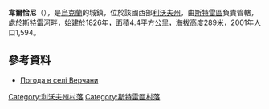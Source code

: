 {{coord|49|15|43|N|23|53|57|E|scale:100000|display=title}}

'''韋爾恰尼'''（{{lang-uk|Верчани}}），是[[烏克蘭|烏克蘭]]的城鎮，位於該國西部[[利沃夫州|利沃夫州]]，由[[斯特雷區|斯特雷區]]負責管轄，處於[[斯特雷河|斯特雷河]]畔，始建於1826年，面積4.4平方公里，海拔高度289米，2001年人口1,594。

==參考資料==
* [http://weather.in.ua/ua/l'vovskaja/3312 Погода в селі Верчани] {{Wayback|url=http://weather.in.ua/ua/l'vovskaja/3312 |date=20111221134130 }}

[[Category:利沃夫州村落|Category:利沃夫州村落]]
[[Category:斯特雷區村落|Category:斯特雷區村落]]


{{Lviv-geo-stub}}